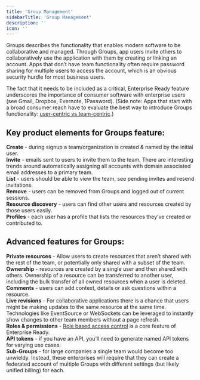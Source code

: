 ```yaml
---
title: 'Group Management'
sidebarTitle: 'Group Management'
description: ''
icon: ''
---
```


Groups describes the functionality that enables modern software to be collaborative and managed. Through Groups, app users invite others to collaboratively use the application with them by creating or linking an account. Apps that don’t have team functionality often require password sharing for multiple users to access the account, which is an obvious security hurdle for most business users.

The fact that it needs to be included as a critical, Enterprise Ready feature underscores the importance of consumer software with enterprise users (see Gmail, Dropbox, Evernote, 1Password). (Side note: Apps that start with a broad consumer reach have to evaluate the best way to introduce Groups functionality: [user-centric vs team-centric](/blog/user-centric-v-team-centric).)

## Key product elements for Groups feature:
**Create** - during signup a team/organization is created & named by the initial user.  
**Invite** - emails sent to users to invite them to the team. There are interesting trends around automatically assigning all accounts with domain associated email addresses to a primary team.  
**List** - users should be able to view the team, see pending invites and resend invitations.  
**Remove** - users can be removed from Groups and logged out of current sessions.  
**Resource discovery** - users can find other users and resources created by those users easily.  
**Profiles** - each user has a profile that lists the resources they’ve created or contributed to.  

## Advanced features for Groups:
**Private resources** - Allow users to create resources that aren’t shared with the rest of the team, or potentially only shared with a subset of the team.  
**Ownership** - resources are created by a single user and then shared with others. Ownership of a resource can be transferred to another user, including the bulk transfer of all owned resources when a user is deleted.  
**Comments** - users can add context, details or ask questions within a resource.  
**Live revisions** - For collaborative applications there is a chance that users might be making updates to the same resource at the same time. Technologies like EventSource or WebSockets can be leveraged to instantly show changes to other team members without a page refresh.  
**Roles & permissions** - [Role based access control](/features/role-based-access-control) is a core feature of Enterprise Ready.  
**API tokens** - if you have an API, you’ll need to generate named API tokens for varying use cases.  
**Sub-Groups** - for large companies a single team would become too unwieldy. Instead, these enterprises will require that they can create a federated account of multiple Groups with different settings (but likely unified billing) for each.  